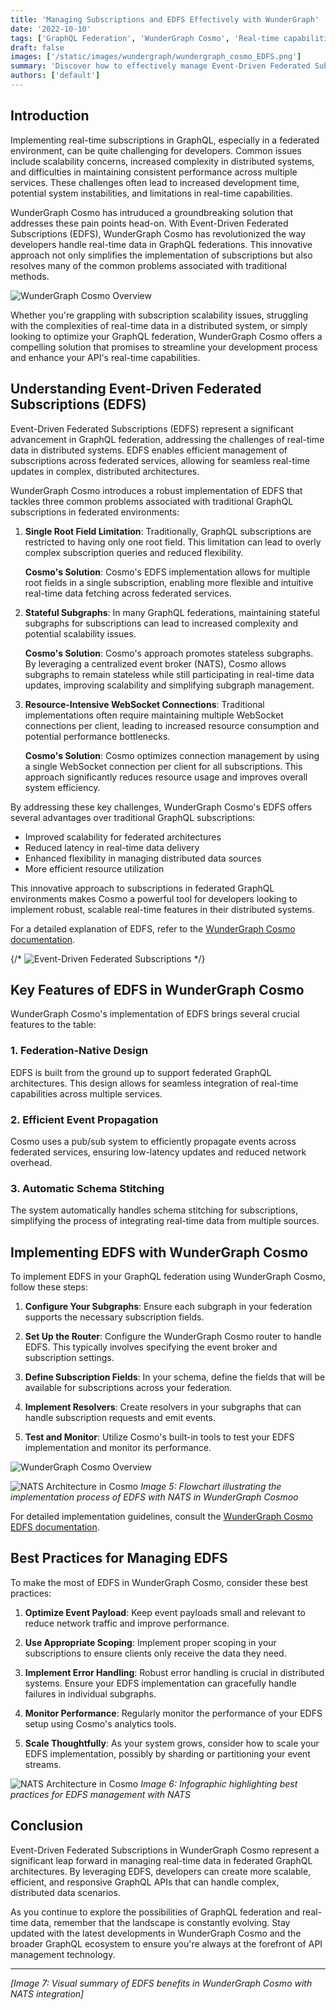 ```yaml
---
title: 'Managing Subscriptions and EDFS Effectively with WunderGraph'
date: '2022-10-10'
tags: ['GraphQL Federation', 'WunderGraph Cosmo', 'Real-time capabilities', 'Schema Registry']
draft: false
images: ['/static/images/wundergraph/wundergraph_cosmo_EDFS.png']
summary: 'Discover how to effectively manage Event-Driven Federated Subscriptions (EDFS) with WunderGraph Cosmo. Learn implementation strategies and best practices for scalable, real-time GraphQL APIs.'
authors: ['default']
---
```


## Introduction
Implementing real-time subscriptions in GraphQL, especially in a federated environment, can be quite challenging for developers. Common issues include scalability concerns, increased complexity in distributed systems, and difficulties in maintaining consistent performance across multiple services. These challenges often lead to increased development time, potential system instabilities, and limitations in real-time capabilities.

WunderGraph Cosmo has intruduced a groundbreaking solution that addresses these pain points head-on. With Event-Driven Federated Subscriptions (EDFS), WunderGraph Cosmo has revolutionized the way developers handle real-time data in GraphQL federations. This innovative approach not only simplifies the implementation of subscriptions but also resolves many of the common problems associated with traditional methods.

![WunderGraph Cosmo Overview](/static/images/wundergraph/wundergraph_cosmo_EDFS.png)

Whether you're grappling with subscription scalability issues, struggling with the complexities of real-time data in a distributed system, or simply looking to optimize your GraphQL federation, WunderGraph Cosmo offers a compelling solution that promises to streamline your development process and enhance your API's real-time capabilities.

## Understanding Event-Driven Federated Subscriptions (EDFS)
Event-Driven Federated Subscriptions (EDFS) represent a significant advancement in GraphQL federation, addressing the challenges of real-time data in distributed systems. EDFS enables efficient management of subscriptions across federated services, allowing for seamless real-time updates in complex, distributed architectures.

WunderGraph Cosmo introduces a robust implementation of EDFS that tackles three common problems associated with traditional GraphQL subscriptions in federated environments:

1. **Single Root Field Limitation**: Traditionally, GraphQL subscriptions are restricted to having only one root field. This limitation can lead to overly complex subscription queries and reduced flexibility.

   **Cosmo's Solution**: Cosmo's EDFS implementation allows for multiple root fields in a single subscription, enabling more flexible and intuitive real-time data fetching across federated services.

2. **Stateful Subgraphs**: In many GraphQL federations, maintaining stateful subgraphs for subscriptions can lead to increased complexity and potential scalability issues.

   **Cosmo's Solution**: Cosmo's approach promotes stateless subgraphs. By leveraging a centralized event broker (NATS), Cosmo allows subgraphs to remain stateless while still participating in real-time data updates, improving scalability and simplifying subgraph management.

3. **Resource-Intensive WebSocket Connections**: Traditional implementations often require maintaining multiple WebSocket connections per client, leading to increased resource consumption and potential performance bottlenecks.

   **Cosmo's Solution**: Cosmo optimizes connection management by using a single WebSocket connection per client for all subscriptions. This approach significantly reduces resource usage and improves overall system efficiency.

By addressing these key challenges, WunderGraph Cosmo's EDFS offers several advantages over traditional GraphQL subscriptions:

- Improved scalability for federated architectures
- Reduced latency in real-time data delivery
- Enhanced flexibility in managing distributed data sources
- More efficient resource utilization

This innovative approach to subscriptions in federated GraphQL environments makes Cosmo a powerful tool for developers looking to implement robust, scalable real-time features in their distributed systems. 

For a detailed explanation of EDFS, refer to the [WunderGraph Cosmo documentation](https://cosmo-docs.wundergraph.com/router/event-driven-federated-subscriptions-edfs).

{/* ![Event-Driven Federated Subscriptions](/static/images/wundergraph/Event-Driven_Federated_Subscriptions_(EDFS).avif) */}


## Key Features of EDFS in WunderGraph Cosmo

WunderGraph Cosmo's implementation of EDFS brings several crucial features to the table:

### 1. Federation-Native Design

EDFS is built from the ground up to support federated GraphQL architectures. This design allows for seamless integration of real-time capabilities across multiple services.

### 2. Efficient Event Propagation

Cosmo uses a pub/sub system to efficiently propagate events across federated services, ensuring low-latency updates and reduced network overhead.

### 3. Automatic Schema Stitching

The system automatically handles schema stitching for subscriptions, simplifying the process of integrating real-time data from multiple sources.

## Implementing EDFS with WunderGraph Cosmo

To implement EDFS in your GraphQL federation using WunderGraph Cosmo, follow these steps:

1. **Configure Your Subgraphs**: Ensure each subgraph in your federation supports the necessary subscription fields.

2. **Set Up the Router**: Configure the WunderGraph Cosmo router to handle EDFS. This typically involves specifying the event broker and subscription settings.

3. **Define Subscription Fields**: In your schema, define the fields that will be available for subscriptions across your federation.

4. **Implement Resolvers**: Create resolvers in your subgraphs that can handle subscription requests and emit events.

5. **Test and Monitor**: Utilize Cosmo's built-in tools to test your EDFS implementation and monitor its performance.

![WunderGraph Cosmo Overview](/static/images/graphql/NATS-system-diagram.png)


![NATS Architecture in Cosmo](image-placeholder-3.jpg)
*Image 5: Flowchart illustrating the implementation process of EDFS with NATS in WunderGraph Cosmoo*

For detailed implementation guidelines, consult the [WunderGraph Cosmo EDFS documentation](https://cosmo-docs.wundergraph.com/router/event-driven-federated-subscriptions-edfs).

## Best Practices for Managing EDFS

To make the most of EDFS in WunderGraph Cosmo, consider these best practices:

1. **Optimize Event Payload**: Keep event payloads small and relevant to reduce network traffic and improve performance.

2. **Use Appropriate Scoping**: Implement proper scoping in your subscriptions to ensure clients only receive the data they need.

3. **Implement Error Handling**: Robust error handling is crucial in distributed systems. Ensure your EDFS implementation can gracefully handle failures in individual subgraphs.

4. **Monitor Performance**: Regularly monitor the performance of your EDFS setup using Cosmo's analytics tools.

5. **Scale Thoughtfully**: As your system grows, consider how to scale your EDFS implementation, possibly by sharding or partitioning your event streams.


![NATS Architecture in Cosmo](image-placeholder-3.jpg)
*Image 6: Infographic highlighting best practices for EDFS management with NATS*


## Conclusion

Event-Driven Federated Subscriptions in WunderGraph Cosmo represent a significant leap forward in managing real-time data in federated GraphQL architectures. By leveraging EDFS, developers can create more scalable, efficient, and responsive GraphQL APIs that can handle complex, distributed data scenarios.

As you continue to explore the possibilities of GraphQL federation and real-time data, remember that the landscape is constantly evolving. Stay updated with the latest developments in WunderGraph Cosmo and the broader GraphQL ecosystem to ensure you're always at the forefront of API management technology.

---

*[Image 7: Visual summary of EDFS benefits in WunderGraph Cosmo with NATS integration]*

<BlogNewsletterForm title="Get twice as much done with a fifth of the code." />
